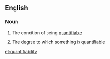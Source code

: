 ==English==

===Noun===
{{wikipedia}}
{{en-noun|quantifiabilities|-}}

# {{context|uncountable|lang=en}} The condition of being [[quantifiable]]
# {{context|countable|lang=en}} The degree to which something is quantifiable

[[et:quantifiability]]